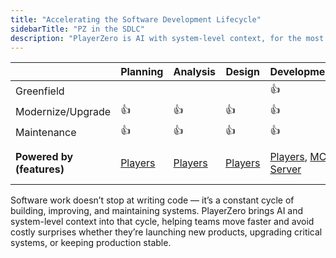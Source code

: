 ```yaml
---
title: "Accelerating the Software Development Lifecycle"
sidebarTitle: "PZ in the SDLC"
description: "PlayerZero is AI with system-level context, for the most critical moments in software development."
---
```

<div className="sdlc-table">

|          | Planning |   Analysis   | Design | Development | Testing | Support |
| ------------------| ---------|----------| ---------|-----------|--------|---------|
| Greenfield        |          |          |          |  👍       | 👍    |  👍     |
| Modernize/Upgrade | 👍       |  👍     |  👍      |  👍       | 👍     |  👍     |
| Maintenance       | 👍       |  👍     |  👍      |  👍       | 👍     |  👍     |
| **Powered by (features)**       | [Players](/features/ai-player)       |  [Players](/features/ai-player)     | [Players](/features/ai-player)      |  [Players](/features/ai-player), [MCP Server](/features/mcp-server) | [CodeSim](/features/code-sim), [PR Reviews](/features/code-reviews)     |  [Debug Reports](/features/debug-reports), [Players](/features/ai-player)     |

</div>

Software work doesn’t stop at writing code — it’s a constant cycle of building, improving, and maintaining systems. PlayerZero brings AI and system-level context into that cycle, helping teams move faster and avoid costly surprises whether they’re launching new products, upgrading critical systems, or keeping production stable.
